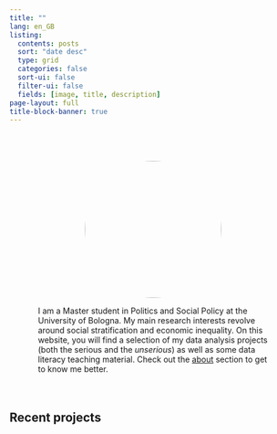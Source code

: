 ```yaml
---
title: ""
lang: en_GB
listing:
  contents: posts
  sort: "date desc"
  type: grid
  categories: false
  sort-ui: false
  filter-ui: false
  fields: [image, title, description]
page-layout: full
title-block-banner: true
---
```


::::: {.grid style="padding: 20px; place-items: center; margin: 30px;"}
::: g-col-4
![](profile.jpeg){style="border-radius: 50%;" fig-align="center" width="240"}
:::

::: g-col-8
I am a Master student in Politics and Social Policy at the University of Bologna. My main research interests revolve around social stratification and economic inequality. On this website, you will find a selection of my data analysis projects (both the serious and the *unserious*) as well as some data literacy teaching material. Check out the [about](about.qmd) section to get to know me better.
:::
:::::

## Recent projects
